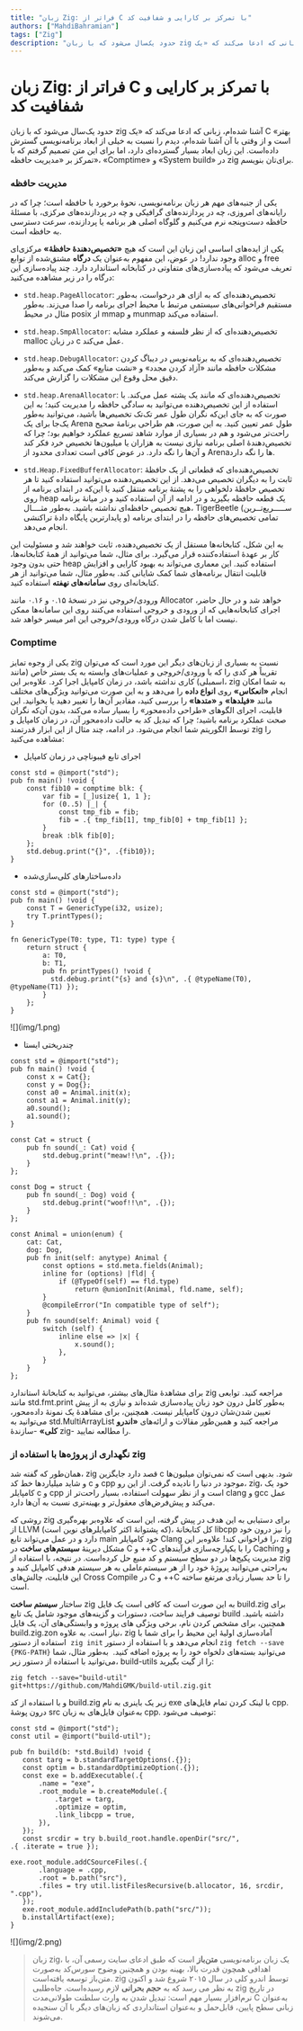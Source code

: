 ```yaml
---
title: "زبان Zig: فراتر از C با تمرکز بر کارایی و شفافیت کد"
authors: ["MahdiBahramian"]
tags: ["Zig"]
description: "حدود یک‌‌سال می‌شود که با زبان zig آشنا شده‌ام، زبانی که ادعا می‌کند که «یک C بهتر» است و از وقتی با آن آشنا شده‌ام، دیدم را نسبت به خیلی از ابعاد برنامه‌نویسی گسترش داده‌‌است. این زبان ابعاد بسیار گسترده‌ای دارد، اما برای این متن تصمیم گرفتم که با تمرکز بر «مدیریت حافظه»، «Comptime» و «System build» در zig  برای‌تان بنویسم."
---
```



# زبان Zig: فراتر از C با تمرکز بر کارایی و شفافیت کد

حدود یک‌‌سال می‌شود که با زبان zig آشنا شده‌ام، زبانی که ادعا می‌کند که «یک C بهتر» است و از وقتی با آن آشنا شده‌ام، دیدم را نسبت به خیلی از ابعاد برنامه‌نویسی گسترش داده‌‌است. این زبان ابعاد بسیار گسترده‌ای دارد، اما برای این متن تصمیم گرفتم که با تمرکز بر «مدیریت حافظه»، «Comptime» و «System build» در zig  برای‌تان بنویسم.

### مدیریت حافظه

یکی از جنبه‌های مهم هر زبان برنامه‌نویسی، نحوۀ برخورد با حافظه است؛ چرا که در رایانه‌های امروزی، چه در پردازنده‌های گرافیکی و چه در پردازنده‌های مرکزی، با مسئلهٔ حافظه دست‌و‌پنجه نرم می‌کنیم و گلوگاه اصلی هر برنامه یا پردازنده، سرعت دسترسی به حافظه است.

یکی از ایده‌های اساسی این زبان این است که هیچ
<Tooltip tip="Memory Allocator"><span>**«تخصیص‌دهندۀ حافظۀ»**</span></Tooltip>
مرکزی‌ای وجود ندارد! در عوض، این مفهوم به‌عنوان یک
<Tooltip tip="Interface"><span>**درگاه**</span></Tooltip>
مشتق‌شده از توابع alloc و free تعریف می‌شود که پیاده‌سازی‌های متفاوتی در کتابخانه استاندارد دارد. چند پیاده‌سازی این درگاه را در زیر مشاهده می‌کنید:‌

- `std.heap.PageAllocator`:
تخصیص‌دهنده‌ای که به ازای هر درخواست، به‌طور مستقیم فراخوانی‌های سیستمی مرتبط با محیط اجرای برنامه را صدا می‌زند. به‌طور مثال در محیط posix از mmap و munmap استفاده می‌کند.

- `std.heap.SmpAllocator`:
تخصیص‌دهنده‌ای که از نظر فلسفه و عملکرد مشابه malloc در زبان c عمل می‌کند.

- `std.heap.DebugAllocator`:
تخصیص‌دهنده‌ای که به برنامه‌نویس در دیباگ کردن مشکلات حافظه مانند «آزاد کردن مجدد» و «نشت منابع» کمک می‌کند و به‌طور دقیق محل وقوع این مشکلات را گزارش می‌کند.

- `std.heap.ArenaAllocator`:
تخصیص‌دهنده‌ای که مانند یک پشته عمل می‌کند. با استفاده از این تخصیص‌دهنده می‌توانید به سادگی حافظه را مدیریت کنید؛ به این صورت که به جای این‌که نگران طول عمر تک‌تک تخصیص‌ها باشید، می‌توانید به‌طور یک‌جا برای یک Arena طول عمر تعیین کنید. به این صورت، هم طراحی برنامۀ
صحیح راحت‌تر می‌شود و هم در بسیاری از موارد شاهد تسریع عملکرد خواهیم بود؛ چرا که تخصیص‌دهندۀ اصلی برنامه نیازی نیست به هزاران یا میلیون‌ها تخصیص خرد فکر کند و آن‌ها را نگه دارد. در عوض کافی است تعدادی محدود از Arenaها را نگه دارد.

- `std.Heap.FixedBufferAllocator`:
تخصیص‌دهنده‌ای که قطعاتی از یک حافظۀ ثابت را به دیگران تخصیص می‌دهد. از این تخصیص‌دهنده می‌توانید استفاده کنید تا هر تخصیص حافظۀ دلخواهی را به پشتۀ برنامه منتقل کنید یا این‌که در ابتدای برنامه از روی heap یک قطعه حافظه بگیرید و در ادامه از آن استفاده کنید و در میانۀ برنامه هیچ تخصیص حافظه‌ای نداشته باشید. به‌طور مثــــال، TigerBeetle (ســـــریع‌تــرین و پایدارترین پایگاه دادهٔ تراکنشی) تمامی تخصیص‌های حافظه را در ابتدای برنامه انجام می‌دهد. 


به این شکل، کتابخانه‌ها مستقل از یک تخصیص‌دهنده، ثابت خواهند شد و مسئولیت این کار بر عهدۀ استفاده‌کننده قرار می‌گیرد. برای مثال، شما می‌توانید از همۀ کتابخانه‌ها، حتی بدون وجود heap استفاده کنید. این معماری می‌تواند به بهبود کارایی و افزایش قابلیت انتقال برنامه‌های شما کمک شایانی کند. به‌طور مثال، شما می‌توانید از هر کتابخانه‌ای روی
<Tooltip tip="Embedded Systems"><span>**سامانه‌های نهفته**</span></Tooltip>
استفاده کنید.

ورودی/خروجی نیز در نسخهٔ ۰.۱۵ و ۰.۱۶ مانند Allocator خواهد شد و در حال حاضر، اجرای کتابخانه‌هایی که از ورودی و خروجی استفاده می‌کنند روی این سامانه‌ها ممکن نیست اما با کامل شدن درگاه ورودی/خروجی این امر میسر خواهد شد.

### Comptime

یکی از وجوه تمایز zig نسبت به بسیاری از زبان‌های دیگر این مورد است که می‌توان تقریباً هر کدی را که با ورودی/خروجی و عملیات‌های وابسته به یک بستر خاص (مانند اسمبلی) کاری نداشته باشد، در زمان کامپایل اجرا کرد. علاوه‌بر این، zig به شما امکان انجام
<Tooltip tip="Reflection"><span>**«انعکاس»**</span></Tooltip>
روی
<Tooltip tip="Data Types"><span>**انواع داده**</span></Tooltip>
را می‌دهد و به این صورت می‌توانید ویژگی‌های مختلف مانند
<Tooltip tip="Fields"><span>**«فیلدها»**</span></Tooltip>
و
<Tooltip tip="Methods"><span>**«متدها»**</span></Tooltip>
را بررسی کنید، مقادیر آن‌ها را تغییر دهید یا بخوانید. این
قابلیت، اجرای الگو‌های «طراحی داده‌محور» را بسیار ساده می‌کند، بدون آن‌که نگران صحت عملکرد برنامه باشید؛ چرا که تبدیل کد به حالت داده‌محور آن، در زمان کامپایل و توسط الگوریتم شما انجام می‌شود. در ادامه، چند مثال از این ابزار قدرتمند zig را مشاهده می‌کنید:

- اجرای تابع فیبوناچی در زمان کامپایل

```
const std = @import("std");
pub fn main() !void {
    const fib10 = comptime blk: {
        var fib = [_]usize{ 1, 1 };
        for (0..5) |_| {
            const tmp_fib = fib;
            fib = .{ tmp_fib[1], tmp_fib[0] + tmp_fib[1] };
        }
        break :blk fib[0];
    };
    std.debug.print("{}", .{fib10});
}
```

- داده‌ساختارهای کلی‌سازی‌شده

```
const std = @import("std");
pub fn main() !void {
    const T = GenericType(i32, usize);
    try T.printTypes();
}

fn GenericType(T0: type, T1: type) type {
    return struct {
        a: T0,
        b: T1,
        pub fn printTypes() !void {
          std.debug.print("{s} and {s}\n", .{ @typeName(T0),  @typeName(T1) });
        }
    };
}
```

<div style={{textAlign: 'center'}}>
    <div style={{}}>![](img/1.png)</div>
</div>

- چندریختی ایستا

```
const std = @import("std");
pub fn main() !void {
    const x = Cat{};
    const y = Dog{};
    const a0 = Animal.init(x);
    const a1 = Animal.init(y);
    a0.sound();
    a1.sound();
}

const Cat = struct {
    pub fn sound(_: Cat) void {
        std.debug.print("meaw!!\n", .{});
    }
};

const Dog = struct {
    pub fn sound(_: Dog) void {
        std.debug.print("woof!!\n", .{});
    }
};

const Animal = union(enum) {
    cat: Cat,
    dog: Dog,
    pub fn init(self: anytype) Animal {
        const options = std.meta.fields(Animal);
        inline for (options) |fld| {
            if (@TypeOf(self) == fld.type)
                return @unionInit(Animal, fld.name, self);
        }
        @compileError("In compatible type of self");
    }
    pub fn sound(self: Animal) void {
        switch (self) {
            inline else => |x| {
                x.sound();
            },
        }
    }
};
```

برای مشاهدۀ مثال‌های بیشتر، می‌توانید به کتابخانۀ استاندارد zig مراجعه کنید. توابعی مانند std.fmt.print به‌طور کامل درون خود زبان پیاده‌سازی شده‌اند و نیازی به از پیش تعیین شدن‌شان درون کامپایلر نیست. همچنین، برای مشاهدۀ یک نمونۀ داده‌محور، می‌توانید به std.MultiArrayList مراجعه کنید و همین‌طور مقالات و ارائه‌های
<Tooltip tip="Andrew Kelley"><span>**«اندرو کلی»**</span></Tooltip>
-سازندهٔ zig- را مطالعه نمایید.

### نگهداری از پروژه‌ها با استفاده از zig


همان‌طور که گفته شد، zig قصد دارد جایگزین c شود. بدیهی است که نمی‌توان میلیون‌ها و شاید میلیارد‌ها خط کد c و cpp موجود در دنیا را نادیده گرفت. از این رو، zig، خود یک کامپایلر c و cpp است و از نظر سهولت استفاده، بسیار راحت‌تر از clang و gcc عمل می‌کند و پیش‌فرض‌های معقول‌تر و بهینه‌تری نسبت به آن‌ها دارد. 


روشی که zig برای دستیابی به این هدف در پیش گرفته، این است که علاوه‌بر بهره‌گیری از LLVM (که پشتوانهٔ اکثر کامپایلرهای نوین است)، کل کتابخانهٔ libcpp را نیز درون خود دارد و در عمل می‌تواند تابع main خود کامپایلر Clang را فراخوانی کند! علاوه‌بر این، zig مشکل دیرینهٔ
<Tooltip tip="Build Systems"><span>**سیستم‌های ساخت**</span></Tooltip>
در C و
++C را با یکپارچه‌سازی فرآیندهای Caching و مدیریت پکیج‌ها در دو سطح سیستم و کد منبع حل کرده‌است. در نتیجه، با استفاده از zig به‌راحتی می‌توانید پروژهٔ خود را از هر سیستم‌عاملی به هر سیستم هدفی کامپایل کنید و این قابلیت، چالش‌های Cross Compile در C و ++C را تا حد بسیار زیادی مرتفع ساخته است.

ساختار
<Tooltip tip="Systems Build"><span>**سیستم ساخت**</span></Tooltip>
zig به این صورت است که کافی است یک فایل build.zig برای توصیف فرایند ساخت، دستورات و گزینه‌های موجود شامل یک تابع build داشته باشید. همچنین، برای مشخص کردن نام، برخی ویژگی های پروژه و وابستگی‌های آن، یک فایل build.zig.zon نیاز است. به علاوه، zig آماده‌سازی اولیۀ این محیط را برای شما با استفاده از دستور 
`zig init`
انجام می‌دهد و با استفاده از دستور
`zig fetch --save {PKG-PATH}`
می‌توانید بسته‌های دلخواه خود را به پروژه اضافه کنید. 
به‌طور مثال، شما می‌توانید با استفاده از دستور زیر، build-utils را از گیت بگیرید: 

```
zig fetch --save="build-util"
git+https://github.com/MahdiGMK/build-util.zig.git
```
و با استفاده از کد build.zig زیر یک باینری به نام exe با لینک کردن تمام فایل‌های cpp. درون پوشهٔ src به‌عنوان فایل‌های به زبان cpp. توصیف می‌شود: 

```
const std = @import("std");
const util = @import("build-util");

pub fn build(b: *std.Build) !void {
   const targ = b.standardTargetOptions(.{});
   const optim = b.standardOptimizeOption(.{});
   const exe = b.addExecutable(.{
       .name = "exe",
       .root_module = b.createModule(.{
           .target = targ,
           .optimize = optim,
           .link_libcpp = true,
       }),
   });
   const srcdir = try b.build_root.handle.openDir("src/",
.{ .iterate = true });

exe.root_module.addCSourceFiles(.{
       .language = .cpp,
       .root = b.path("src"),
       .files = try util.listFilesRecursive(b.allocator, 16, srcdir, ".cpp"),
   });
   exe.root_module.addIncludePath(b.path("src/"));
   b.installArtifact(exe);
}
```

<div style={{textAlign: 'center'}}>
    <div style={{}}>![](img/2.png)</div>
</div>

> زبان zig، یک زبان برنامه‌نویسی
<Tooltip tip="Open Source"><span>**متن‌باز**</span></Tooltip>
است که طبق ادعای سایت رسمی آن، با اهدافی همچون قدرت بالا، بهینه‌ بودن و همچنین وضوح سورس‌کد به‌صورت متن‌باز توسعه یافته‌است.
zig توسط اندرو کلی در سال ۲۰۱۵ شروع شد و اکنون به نظر می رسد که به
<Tooltip tip="Critical Mass"><span>**حجم بحرانی**</span></Tooltip>
لازم رسیده‌است. جاه‌طلبی zig در تاریخ نرم‌افزار بسیار مهم است: تبدیل شدن به وارث سلطنت طولانی‌مدت C به‌عنوان زبانی سطح پایین، قابل‌حمل و به‌عنوان استانداردی که زبان‌های دیگر با آن سنجیده می‌شوند.
